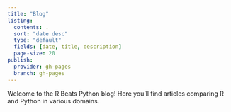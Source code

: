 ```yaml
---
title: "Blog"
listing:
  contents: .
  sort: "date desc"
  type: "default"
  fields: [date, title, description]
  page-size: 20
publish:
  provider: gh-pages
  branch: gh-pages
---
```


Welcome to the R Beats Python blog! Here you'll find articles comparing R and Python in various domains. 